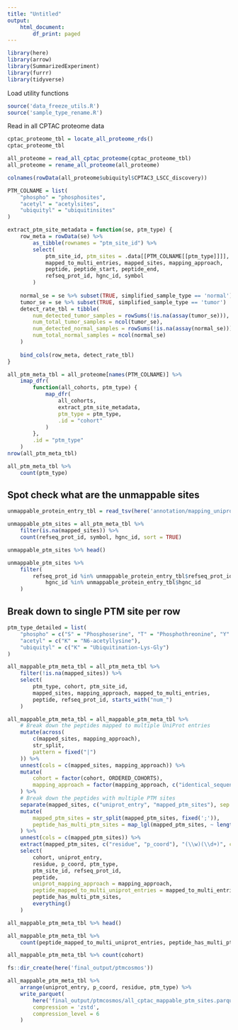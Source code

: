 ```yaml
---
title: "Untitled"
output: 
    html_document:
        df_print: paged
---
```


```r
library(here)
library(arrow)
library(SummarizedExperiment)
library(furrr)
library(tidyverse)
```

Load utility functions
```r
source('data_freeze_utils.R')
source('sample_type_rename.R')
```

Read in all CPTAC proteome data
```r
cptac_proteome_tbl = locate_all_proteome_rds()
cptac_proteome_tbl
```

```r
all_proteome = read_all_cptac_proteome(cptac_proteome_tbl)
all_proteome = rename_all_proteome(all_proteome)
```

```r
colnames(rowData(all_proteome$ubiquityl$CPTAC3_LSCC_discovery))
```




```r
PTM_COLNAME = list(
    "phospho" = "phosphosites",
    "acetyl" = "acetylsites",
    "ubiquityl" = "ubiquitinsites"
)

extract_ptm_site_metadata = function(se, ptm_type) {
    row_meta = rowData(se) %>%
        as_tibble(rownames = "ptm_site_id") %>%
        select(
            ptm_site_id, ptm_sites = .data[[PTM_COLNAME[[ptm_type]]]],
            mapped_to_multi_entries, mapped_sites, mapping_approach,
            peptide, peptide_start, peptide_end,
            refseq_prot_id, hgnc_id, symbol
        )
    
    normal_se = se %>% subset(TRUE, simplified_sample_type == 'normal') 
    tumor_se = se %>% subset(TRUE, simplified_sample_type == 'tumor')
    detect_rate_tbl = tibble(
        num_detected_tumor_samples = rowSums(!is.na(assay(tumor_se))),
        num_total_tumor_samples = ncol(tumor_se),
        num_detected_normal_samples = rowSums(!is.na(assay(normal_se))),
        num_total_normal_samples = ncol(normal_se)
    )
    
    bind_cols(row_meta, detect_rate_tbl)
}

all_ptm_meta_tbl = all_proteome[names(PTM_COLNAME)] %>%
    imap_dfr(
        function(all_cohorts, ptm_type) {
            map_dfr(
                all_cohorts,
                extract_ptm_site_metadata, 
                ptm_type = ptm_type,
                .id = "cohort"
            )
        }, 
        .id = "ptm_type"
    )
nrow(all_ptm_meta_tbl)
```

```r
all_ptm_meta_tbl %>%
    count(ptm_type)
```


## Spot check what are the unmappable sites
```r
unmappable_protein_entry_tbl = read_tsv(here('annotation/mapping_uniprot_2021_02/tracked_results/mappings/refseq_20180629_to_uniprot_2021_02_not_mappable.tsv.gz'))
```

```r
unmappable_ptm_sites = all_ptm_meta_tbl %>%
    filter(is.na(mapped_sites)) %>%
    count(refseq_prot_id, symbol, hgnc_id, sort = TRUE)

unmappable_ptm_sites %>% head()
```

```r
unmappable_ptm_sites %>%
    filter(
        refseq_prot_id %in% unmappable_protein_entry_tbl$refseq_prot_id | 
            hgnc_id %in% unmappable_protein_entry_tbl$hgnc_id        
    )
```


## Break down to single PTM site per row
```r
ptm_type_detailed = list(
    "phospho" = c("S" = "Phosphoserine", "T" = "Phosphothreonine", "Y" = "Phosphotyrosine"),
    "acetyl" = c("K" = "N6-acetyllysine"),
    "ubiquityl" = c("K" = "Ubiquitination-Lys-Gly")
)
```

```r
all_mappable_ptm_meta_tbl = all_ptm_meta_tbl %>%
    filter(!is.na(mapped_sites)) %>%
    select(
        ptm_type, cohort, ptm_site_id,
        mapped_sites, mapping_approach, mapped_to_multi_entries, 
        peptide, refseq_prot_id, starts_with("num_")
    )
```

```r
all_mappable_ptm_meta_tbl = all_mappable_ptm_meta_tbl %>%
    # Break down the peptides mapped to multiple UniProt entries
    mutate(across(
        c(mapped_sites, mapping_approach),
        str_split,
        pattern = fixed("|")
    )) %>%
    unnest(cols = c(mapped_sites, mapping_approach)) %>%
    mutate(
        cohort = factor(cohort, ORDERED_COHORTS),
        mapping_approach = factor(mapping_approach, c("identical_sequence", "global_seq_align"))
    ) %>%
    # Break down the peptides with multiple PTM sites
    separate(mapped_sites, c("uniprot_entry", "mapped_ptm_sites"), sep = fixed(":")) %>%
    mutate(
        mapped_ptm_sites = str_split(mapped_ptm_sites, fixed(';')),
        peptide_has_multi_ptm_sites = map_lgl(mapped_ptm_sites, ~ length(.x) > 1)
    ) %>%
    unnest(cols = c(mapped_ptm_sites)) %>%
    extract(mapped_ptm_sites, c("residue", "p_coord"), "(\\w)(\\d+)", convert = TRUE) %>%
    select(
        cohort, uniprot_entry, 
        residue, p_coord, ptm_type,
        ptm_site_id, refseq_prot_id, 
        peptide, 
        uniprot_mapping_approach = mapping_approach,
        peptide_mapped_to_multi_uniprot_entries = mapped_to_multi_entries,
        peptide_has_multi_ptm_sites,
        everything()
    )

all_mappable_ptm_meta_tbl %>% head()
```

```r
all_mappable_ptm_meta_tbl %>%
    count(peptide_mapped_to_multi_uniprot_entries, peptide_has_multi_ptm_sites)
```

```r
all_mappable_ptm_meta_tbl %>% count(cohort)
```

```r
fs::dir_create(here('final_output/ptmcosmos'))

all_mappable_ptm_meta_tbl %>%
    arrange(uniprot_entry, p_coord, residue, ptm_type) %>%
    write_parquet(
        here('final_output/ptmcosmos/all_cptac_mappable_ptm_sites.parquet'),
        compression = 'zstd',
        compression_level = 6
    )
```




